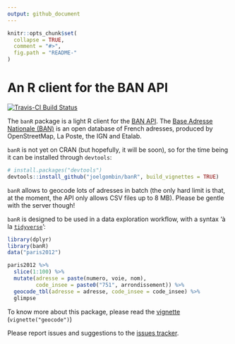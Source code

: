 ```yaml
---
output: github_document
---
```


<!-- README.md is generated from README.Rmd. Please edit that file -->

```r
knitr::opts_chunk$set(
  collapse = TRUE,
  comment = "#>",
  fig.path = "README-"
)
```

# An R client for the BAN API

[![Travis-CI Build Status](https://travis-ci.org/joelgombin/banR.svg?branch=master)](https://travis-ci.org/joelgombin/banR)

The `banR` package is a light R client for the [BAN API](https://adresse.data.gouv.fr/api/). The [Base Adresse Nationale (BAN)](https://adresse.data.gouv.fr/) is an open database of French adresses, produced by OpenStreetMap, La Poste, the IGN and Etalab. 

`banR` is not yet on CRAN (but hopefully, it will be soon), so for the time being it can be installed through `devtools`:

```r
# install.packages("devtools")
devtools::install_github("joelgombin/banR", build_vignettes = TRUE)
```


`banR` allows to geocode lots of adresses in batch (the only hard limit is that, at the moment, the API only allows CSV files up to 8 MB). Please be gentle with the server though!

`banR` is designed to be used in a data exploration workflow, with a syntax 'à la [`tidyverse`](http://tidyverse.org)':

```r
library(dplyr)
library(banR)
data("paris2012")

paris2012 %>%
  slice(1:100) %>%
  mutate(adresse = paste(numero, voie, nom),
         code_insee = paste0("751", arrondissement)) %>% 
  geocode_tbl(adresse = adresse, code_insee = code_insee) %>%
  glimpse

```

To know more about this package, please read the [vignette](./inst/doc/geocode.md) (`vignette("geocode")`)

Please report issues and suggestions to the [issues tracker](https://github.com/joelgombin/banR/issues).
